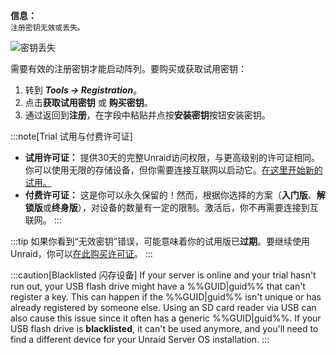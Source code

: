 **信息：**\
`注册密钥无效或丢失。`

![密钥丢失](/img/Invalidormissingkey.png)

需要有效的注册密钥才能启动阵列。要购买或获取试用密钥：

1. 转到 ***Tools → Registration***。
2. 点击**获取试用密钥** 或 **购买密钥**。
3. 通过返回到**注册**，在字段中粘贴并点按**安装密钥**按钮安装密钥。

:::note[Trial 试用与付费许可证]

- **试用许可证：** 提供30天的完整Unraid访问权限，与更高级别的许可证相同。你可以使用无限的存储设备，但你需要连接互联网以启动它。[在这里开始新的试用。](https://unraid.net/getting-started)
- **付费许可证：** 这是你可以永久保留的！然而，根据你选择的方案（**入门版**、**解锁版**或**终身版**），对设备的数量有一定的限制。激活后，你不再需要连接到互联网。
  :::

:::tip
如果你看到“无效密钥”错误，可能意味着你的试用版已**过期**。要继续使用Unraid，你可以[在此购买许可证](https://unraid.net/pricing)。
:::

:::caution[Blacklisted 闪存设备]
If your server is online and your trial hasn't run out, your USB flash drive might have a %%GUID|guid%% that can't register a key. This can happen if the %%GUID|guid%% isn't unique or has already registered by someone else. Using an SD card reader via USB can also cause this issue since it often has a generic %%GUID|guid%%. If your USB flash drive is **blacklisted**, it can't be used anymore, and you'll need to find a different device for your Unraid Server OS installation.
:::

